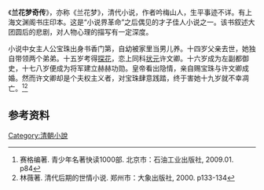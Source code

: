 《'''兰花梦奇传'''》，亦称《兰花梦》，清代小说，作者吟梅山人，生平事迹不详。有上海文渊阁书庄印本。这是“小说界革命”之后偶见的才子佳人小说之一。该书叙述大团圆后的悲剧，对人物心理的描写有一定深度。

小说中女主人公宝珠出身书香门第，自幼被家里当男儿养。十四岁父亲去世，她独自带领两个弟弟。十五岁考得[[探花|探花]]，恋上同科[[状元|状元]]许文卿。十六岁成为左副都御史，十七八岁便成为将军建立赫赫功勋。皇帝看出隐情，亲自赐宝珠与许文卿成婚。然而许文卿却是个夫权主义者，对宝珠肆意践踏，终于害她十九岁就不幸凋亡。<ref>赛格编著. 青少年名著快读1000部. 北京市：石油工业出版社, 2009.01. p84</ref><ref>林薇著. 清代后期的世情小说. 郑州市：大象出版社, 2000. p133-134</ref>

==参考资料==
{{reflist}}
{{History-stub}}
[[Category:清朝小說|Category:清朝小說]]